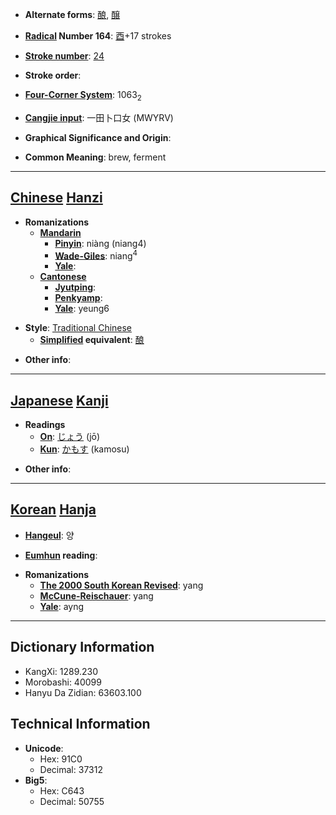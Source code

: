 * '''Alternate forms''': [[酿]], [[醸]]

* '''[[Wiktionary:Chinese radical index| Radical]] Number 164''': [[Wiktionary:Chinese radical index 酉|酉]]+17 strokes

* '''[[Wiktionary:Chinese total strokes index|Stroke number]]''': [[Wiktionary:Chinese total strokes index 24|24]]

* '''Stroke order''': 

* '''[[Wiktionary:Chinese four corner index|Four-Corner System]]''': 1063<sub>2</sub>

* '''[[Wiktionary:Chinese Cangjie index|Cangjie input]]''': 一田卜口女 (MWYRV)

* '''Graphical Significance and Origin''': 

* '''Common Meaning''': brew, ferment

----

== [[Chinese]] [[Hanzi]] ==

* '''Romanizations'''
** '''[[Mandarin]]'''
*** '''[[Pinyin]]''': niàng (niang4)
*** '''[[Wade-Giles]]''': niang<sup>4</sup>
*** '''[[Yale]]''': 
** '''[[Cantonese]]'''
*** '''[[Jyutping]]''':
*** '''[[Penkyamp]]''': 
*** '''[[Yale]]''': yeung6

* '''Style''': [[Traditional Chinese]] 
** '''[[Simplified Chinese|Simplified]] equivalent''': [[酿]]

* '''Other info''': 

----

== [[Japanese]] [[Kanji]] ==

* '''Readings'''
** '''[[On]]''': [[じょう]] (jō)
** '''[[Kun]]''': [[かもす]] (kamosu)

* '''Other info''':  

----

== [[Korean]] [[Hanja]] ==

* '''[[Hangeul]]''': 양

* '''[[Eumhun]] reading''': 

* '''Romanizations'''
** '''[[The 2000 South Korean Revised Romanization|The 2000 South Korean Revised]]''': yang
** '''[[McCune-Reischauer]]''': yang
** '''[[Yale]]''': ayng

----

== Dictionary Information ==

* KangXi: 1289.230
* Morobashi: 40099
* Hanyu Da Zidian: 63603.100

== Technical Information ==

* '''Unicode''':
** Hex: 91C0
** Decimal: 37312
* '''Big5''':
** Hex: C643
** Decimal: 50755